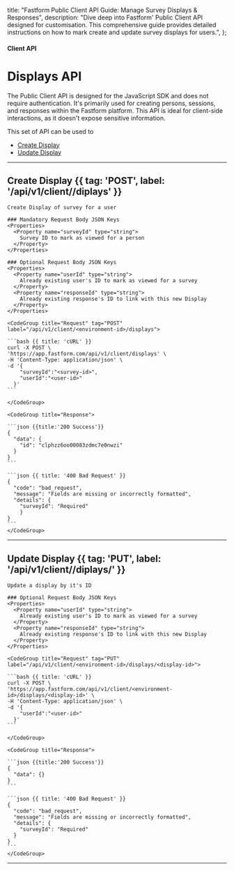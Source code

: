 
  title: "Fastform Public Client API Guide: Manage Survey Displays & Responses",
  description:
    "Dive deep into Fastform' Public Client API designed for customisation. This comprehensive guide provides detailed instructions on how to mark create and update survey displays for users.",
};

#### Client API

# Displays API

The Public Client API is designed for the JavaScript SDK and does not require authentication. It's primarily used for creating persons, sessions, and responses within the Fastform platform. This API is ideal for client-side interactions, as it doesn't expose sensitive information.

This set of API can be used to
- [Create Display](#create-display)
- [Update Display](#update-display)

---

## Create Display {{ tag: 'POST', label: '/api/v1/client/<environment-id>/diplays' }}

<Row>
  <Col>

    Create Display of survey for a user

    ### Mandatory Request Body JSON Keys
    <Properties>
      <Property name="surveyId" type="string">
        Survey ID to mark as viewed for a person
      </Property>
    </Properties>

    ### Optional Request Body JSON Keys
    <Properties>
      <Property name="userId" type="string">
        Already existing user's ID to mark as viewed for a survey
      </Property>
      <Property name="responseId" type="string">
        Already existing response's ID to link with this new Display
      </Property>
    </Properties>


  </Col>
  <Col sticky>

    <CodeGroup title="Request" tag="POST" label="/api/v1/client/<environment-id>/displays">

    ```bash {{ title: 'cURL' }}
    curl -X POST \
    'https://app.fastform.com/api/v1/client/displays' \
    -H 'Content-Type: application/json' \
    -d '{
        "surveyId":"<survey-id>",
        "userId":"<user-id>"
      }'
    ```

    </CodeGroup>

    <CodeGroup title="Response">

    ```json {{title:'200 Success'}}
    {
      "data": {
        "id": "clphzz6oo00083zdmc7e0nwzi"
      }
    }
    ```

    ```json {{ title: '400 Bad Request' }}
    {
      "code": "bad_request",
      "message": "Fields are missing or incorrectly formatted",
      "details": {
        "surveyId": "Required"
        }
    }
    ```
    </CodeGroup>

  </Col>
</Row>

---

## Update Display {{ tag: 'PUT', label: '/api/v1/client/<environment-id>/diplays/<display-id>' }}

<Row>
  <Col>

    Update a display by it's ID

    ### Optional Request Body JSON Keys
    <Properties>
      <Property name="userId" type="string">
        Already existing user's ID to mark as viewed for a survey
      </Property>
      <Property name="responseId" type="string">
        Already existing response's ID to link with this new Display
      </Property>
    </Properties>


  </Col>
  <Col sticky>

    <CodeGroup title="Request" tag="PUT" label="/api/v1/client/<environment-id>/displays/<display-id>">

    ```bash {{ title: 'cURL' }}
    curl -X POST \
    'https://app.fastform.com/api/v1/client/<environment-id>/displays/<display-id>' \
    -H 'Content-Type: application/json' \
    -d '{
        "userId":"<user-id>"
      }'
    ```

    </CodeGroup>

    <CodeGroup title="Response">

    ```json {{title:'200 Success'}}
    {
      "data": {}
    }
    ```

    ```json {{ title: '400 Bad Request' }}
    {
      "code": "bad_request",
      "message": "Fields are missing or incorrectly formatted",
      "details": {
        "surveyId": "Required"
      }
    }
    ```
    </CodeGroup>

  </Col>
</Row>

---

